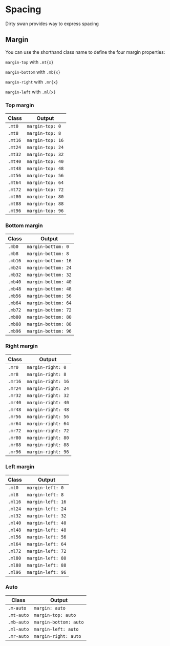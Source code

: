 <Meta title="CSS/Base/Spacing" />

# Spacing

Dirty swan provides way to express spacing

## Margin

You can use the shorthand class name to define the four margin properties:

`margin-top` with `.mt{x}`

`margin-bottom` with `.mb{x}`

`margin-right` with `.mr{x}`

`margin-left` with `.ml{x}`

### Top margin

| Class   | Output           |
| ------- | ---------------- |
| `.mt0`  | `margin-top: 0`  |
| `.mt8`  | `margin-top: 8`  |
| `.mt16` | `margin-top: 16` |
| `.mt24` | `margin-top: 24` |
| `.mt32` | `margin-top: 32` |
| `.mt40` | `margin-top: 40` |
| `.mt48` | `margin-top: 48` |
| `.mt56` | `margin-top: 56` |
| `.mt64` | `margin-top: 64` |
| `.mt72` | `margin-top: 72` |
| `.mt80` | `margin-top: 80` |
| `.mt88` | `margin-top: 88` |
| `.mt96` | `margin-top: 96` |

### Bottom margin

| Class   | Output              |
| ------- | ------------------- |
| `.mb0`  | `margin-bottom: 0`  |
| `.mb8`  | `margin-bottom: 8`  |
| `.mb16` | `margin-bottom: 16` |
| `.mb24` | `margin-bottom: 24` |
| `.mb32` | `margin-bottom: 32` |
| `.mb40` | `margin-bottom: 40` |
| `.mb48` | `margin-bottom: 48` |
| `.mb56` | `margin-bottom: 56` |
| `.mb64` | `margin-bottom: 64` |
| `.mb72` | `margin-bottom: 72` |
| `.mb80` | `margin-bottom: 80` |
| `.mb88` | `margin-bottom: 88` |
| `.mb96` | `margin-bottom: 96` |

### Right margin

| Class   | Output             |
| ------- | ------------------ |
| `.mr0`  | `margin-right: 0`  |
| `.mr8`  | `margin-right: 8`  |
| `.mr16` | `margin-right: 16` |
| `.mr24` | `margin-right: 24` |
| `.mr32` | `margin-right: 32` |
| `.mr40` | `margin-right: 40` |
| `.mr48` | `margin-right: 48` |
| `.mr56` | `margin-right: 56` |
| `.mr64` | `margin-right: 64` |
| `.mr72` | `margin-right: 72` |
| `.mr80` | `margin-right: 80` |
| `.mr88` | `margin-right: 88` |
| `.mr96` | `margin-right: 96` |

### Left margin

| Class   | Output            |
| ------- | ----------------- |
| `.ml0`  | `margin-left: 0`  |
| `.ml8`  | `margin-left: 8`  |
| `.ml16` | `margin-left: 16` |
| `.ml24` | `margin-left: 24` |
| `.ml32` | `margin-left: 32` |
| `.ml40` | `margin-left: 40` |
| `.ml48` | `margin-left: 48` |
| `.ml56` | `margin-left: 56` |
| `.ml64` | `margin-left: 64` |
| `.ml72` | `margin-left: 72` |
| `.ml80` | `margin-left: 80` |
| `.ml88` | `margin-left: 88` |
| `.ml96` | `margin-left: 96` |

### Auto

| Class      | Output                |
| ---------- | --------------------- |
| `.m-auto`  | `margin: auto`        |
| `.mt-auto` | `margin-top: auto`    |
| `.mb-auto` | `margin-bottom: auto` |
| `.ml-auto` | `margin-left: auto`   |
| `.mr-auto` | `margin-right: auto`  |
